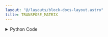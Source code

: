 ```yaml
---
layout: "@/layouts/block-docs-layout.astro"
title: TRANSPOSE_MATRIX
---
```



<PythonDocsDisplay docstring={docstring} />

<details>
<summary>Python Code</summary>
```python
from numpy import transpose
from flojoy import flojoy, Matrix


@flojoy
def TRANSPOSE_MATRIX(default: Matrix) -> Matrix:
    """The TRANSPOSE_MATRIX node takes an input 2D matrix and transposes it.

    Inputs
    ------
    a : Matrix
        The input matrix to be transposed

    Returns
    -------
    Matrix
        The transposed matrix
    """

    return Matrix(m=transpose(default.m, (1, 0)))

```
[Find this Flojoy Block on GitHub](https://github.com/flojoy-ai/blocks/blob/main/blocks/TRANSFORMERS/MATRIX_MANIPULATION/TRANSPOSE_MATRIX/TRANSPOSE_MATRIX.py)
</details>


## Example
